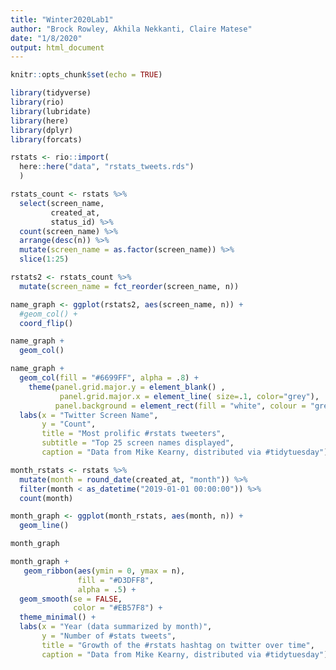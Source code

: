 ```yaml
---
title: "Winter2020Lab1"
author: "Brock Rowley, Akhila Nekkanti, Claire Matese"
date: "1/8/2020"
output: html_document
---
```


```r
knitr::opts_chunk$set(echo = TRUE)
```

```r
library(tidyverse)
library(rio)
library(lubridate)
library(here)
library(dplyr)
library(forcats)

rstats <- rio::import(
  here::here("data", "rstats_tweets.rds")
  )
```

```r
rstats_count <- rstats %>%
  select(screen_name,
         created_at,
         status_id) %>%
  count(screen_name) %>%
  arrange(desc(n)) %>%
  mutate(screen_name = as.factor(screen_name)) %>%
  slice(1:25)

rstats2 <- rstats_count %>%
  mutate(screen_name = fct_reorder(screen_name, n))

name_graph <- ggplot(rstats2, aes(screen_name, n)) +
  #geom_col() +
  coord_flip()

name_graph +
  geom_col()
```

```r
name_graph +
  geom_col(fill = "#6699FF", alpha = .8) +
    theme(panel.grid.major.y = element_blank() ,
           panel.grid.major.x = element_line( size=.1, color="grey"),
          panel.background = element_rect(fill = "white", colour = "grey50")) + 
  labs(x = "Twitter Screen Name",
       y = "Count",
       title = "Most prolific #rstats tweeters",
       subtitle = "Top 25 screen names displayed",
       caption = "Data from Mike Kearny, distributed via #tidytuesday")
```

```r
month_rstats <- rstats %>%
  mutate(month = round_date(created_at, "month")) %>%
  filter(month < as_datetime("2019-01-01 00:00:00")) %>%
  count(month)

month_graph <- ggplot(month_rstats, aes(month, n)) +
  geom_line()

month_graph
```

```r
month_graph +
   geom_ribbon(aes(ymin = 0, ymax = n),
               fill = "#D3DFF8",
               alpha = .5) +
  geom_smooth(se = FALSE,
              color = "#EB57F8") +
  theme_minimal() +
  labs(x = "Year (data summarized by month)",
       y = "Number of #stats tweets",
       title = "Growth of the #rstats hashtag on twitter over time",
       caption = "Data from Mike Kearny, distributed via #tidytuesday")
```
